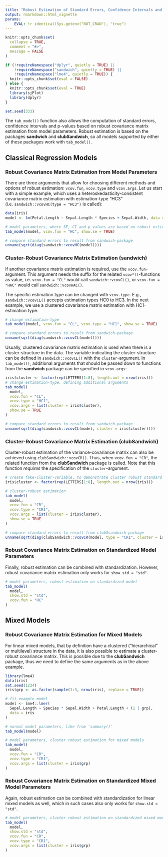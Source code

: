---
title: "Robust Estimation of Standard Errors, Confidence Intervals and p-values"
output: rmarkdown::html_vignette
params:
    EVAL: !r identical(Sys.getenv("NOT_CRAN"), "true")
---

<!--
vignette: >
  %\VignetteIndexEntry{Robust Estimation of Standard Errors}
  %\VignetteEngine{knitr::rmarkdown}
  %\VignetteEncoding{UTF-8}
-->

```{r message=FALSE, warning=FALSE, include=FALSE}
knitr::opts_chunk$set(
  collapse = TRUE, 
  comment = "#>", 
  message = FALSE
)

if (!requireNamespace("dplyr", quietly = TRUE) ||
    !requireNamespace("sandwich", quietly = TRUE) ||
    !requireNamespace("lme4", quietly = TRUE)) {
  knitr::opts_chunk$set(eval = FALSE)
} else {
  knitr::opts_chunk$set(eval = TRUE)
  library(sjPlot)
  library(dplyr)
}

set.seed(333)
```

The `tab_model()` function also allows the computation of standard errors, confidence intervals and p-values based on robust covariance matrix estimation from model parameters. Robust estimation is based on the packages **sandwich** and **clubSandwich**, so all models supported by either of these packages work with `tab_model()`.

## Classical Regression Models

### Robust Covariance Matrix Estimation from Model Parameters

There are three arguments that allow for choosing different methods and options of robust estimation: `vcov.fun`, `vcov.type` and `vcov.args`. Let us start with a simple example, which uses a heteroskedasticity-consistent covariance matrix estimation with estimation-type "HC3" (i.e. `sandwich::vcovHC(type = "HC3")` is called):

```{r}
data(iris)
model <- lm(Petal.Length ~ Sepal.Length * Species + Sepal.Width, data = iris)

# model parameters, where SE, CI and p-values are based on robust estimation
tab_model(model, vcov.fun = "HC", show.se = TRUE)

# compare standard errors to result from sandwich-package
unname(sqrt(diag(sandwich::vcovHC(model))))
```

### Cluster-Robust Covariance Matrix Estimation (sandwich)

If another covariance matrix estimation is required, use the `vcov.fun`-argument. This argument needs the suffix for the related `vcov*()`-functions as value, i.e. `vcov.fun = "CL"` would call `sandwich::vcovCL()`, or `vcov.fun = "HAC"` would call `sandwich::vcovHAC()`.

The specific estimation type can be changed with `vcov.type`. E.g., `sandwich::vcovCL()` accepts estimation types HC0 to HC3. In the next example, we use a clustered covariance matrix estimation with HC1-estimation type.

```{r}
# change estimation-type
tab_model(model, vcov.fun = "CL", vcov.type = "HC1", show.se = TRUE)

# compare standard errors to result from sandwich-package
unname(sqrt(diag(sandwich::vcovCL(model))))
```

Usually, clustered covariance matrix estimation is used when there is a cluster-structure in the data. The variable indicating the cluster-structure can be defined in `sandwich::vcovCL()` with the `cluster`-argument. In `tab_model()`, additional arguments that should be passed down to functions from the **sandwich** package can be specified in `vcov.args`:

```{r}
iris$cluster <- factor(rep(LETTERS[1:8], length.out = nrow(iris)))
# change estimation-type, defining additional arguments
tab_model(
  model, 
  vcov.fun = "CL", 
  vcov.type = "HC1",
  vcov.args = list(cluster = iris$cluster),
  show.se = TRUE
)

# compare standard errors to result from sandwich-package
unname(sqrt(diag(sandwich::vcovCL(model, cluster = iris$cluster))))
```

### Cluster-Robust Covariance Matrix Estimation (clubSandwich)

Cluster-robust estimation of the variance-covariance matrix can also be achieved using `clubSandwich::vcovCR()`. Thus, when `vcov.fun = "CR"`, the related function from the **clubSandwich** package is called. Note that this function _requires_ the specification of the `cluster`-argument.

```{r eval=FALSE}
# create fake-cluster-variable, to demonstrate cluster robust standard errors
iris$cluster <- factor(rep(LETTERS[1:8], length.out = nrow(iris)))

# cluster-robust estimation
tab_model(
  model, 
  vcov.fun = "CR", 
  vcov.type = "CR1",
  vcov.args = list(cluster = iris$cluster),
  show.se = TRUE
)

# compare standard errors to result from clubSsandwich-package
unname(sqrt(diag(clubSandwich::vcovCR(model, type = "CR1", cluster = iris$cluster))))
```

### Robust Covariance Matrix Estimation on Standardized Model Parameters

Finally, robust estimation can be combined with standardization. However, robust covariance matrix estimation only works for `show.std = "std"`.

```{r}
# model parameters, robust estimation on standardized model
tab_model(
  model, 
  show.std = "std",
  vcov.fun = "HC"
)
```

## Mixed Models

### Robust Covariance Matrix Estimation for Mixed Models

For linear mixed models, that by definition have a clustered ("hierarchical" or multilevel) structure in the data, it is also possible to estimate a cluster-robust covariance matrix. This is possible due to the **clubSandwich** package, thus we need to define the same arguments as in the above example.

```{r eval=FALSE}
library(lme4)
data(iris)
set.seed(1234)
iris$grp <- as.factor(sample(1:3, nrow(iris), replace = TRUE))

# fit example model
model <- lme4::lmer(
  Sepal.Length ~ Species * Sepal.Width + Petal.Length + (1 | grp),
  data = iris
)

# normal model parameters, like from 'summary()'
tab_model(model)

# model parameters, cluster robust estimation for mixed models
tab_model(
  model, 
  vcov.fun = "CR", 
  vcov.type = "CR1", 
  vcov.args = list(cluster = iris$grp)
)
```

### Robust Covariance Matrix Estimation on Standardized Mixed Model Parameters

Again, robust estimation can be combined with standardization for linear mixed models as well, which in such cases also only works for `show.std = "std"`.

```{r eval=FALSE}
# model parameters, cluster robust estimation on standardized mixed model
tab_model(
  model, 
  show.std = "std",
  vcov.fun = "CR", 
  vcov.type = "CR1", 
  vcov.args = list(cluster = iris$grp)
)
```
